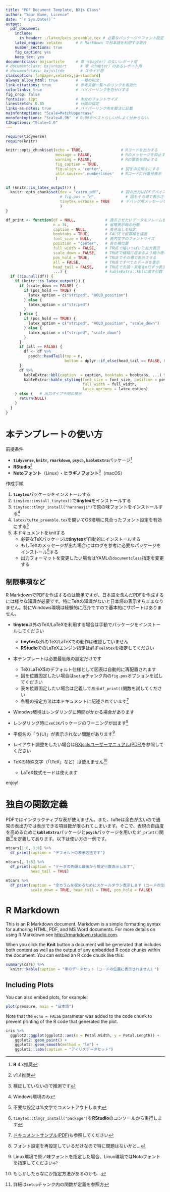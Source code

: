 ```yaml
---
title: "PDF Document Template, BXjs Class"
author: "Your Name, Licence"
date: "`r Sys.Date()`"
output:
  pdf_document: 
    include:
      in_header: ./latex/bxjs_preamble.tex # 必要なパッケージやフォント設定
    latex_engine: xelatex      # R Markdown で日本語を利用する場合
    number_sections: true
    fig_caption: yes
    keep_tex: yes
documentclass: bxjsarticle     # 章（chapter）のないレポート用
# documentclass: bxjsreport      # 章（chapter）のあるレポート用
# documentclass: bxjsslide       # スライド用
classoption: [a4paper,xelatex,ja=standard]
always_allow_html: true        # 一種の呪文
link-citations: true           # 参考文献一覧へのリンクを有効化
colorlinks: true               # ハイパーリンクを色分けする
fig_crop: false
fontsize: 12pt                 # 本文のフォントサイズ
linestretch: 0.85              # 行間の指定
links-as-notes: true           # ハイパーリンク先を脚注に記載
mainfontoptions: "Scale=MatchUppercase"
monofontoptions: "Scale=0.96"  # 0.96がベストらしいが…よく分からない。
CJKoptions: "Scale=1.0"
---
```


```r
require(tidyverse)
require(knitr)

knitr::opts_chunk$set(echo = TRUE,                 # Rコードを出力する
                      message = FALSE,             # Rのメッセージを抑止する
                      warning = FALSE,             # Rの警告を抑止する
                      fig_caption = TRUE,
                      fig.align = 'center',        # 図を中央揃えにする
                      attr.source='.numberLines'   # Rコードに行番号表示
                      )

if (knitr::is_latex_output()) {
  knitr::opts_chunk$set(dev = "cairo_pdf",         # 図の出力にPDFデバイスを使う
                        # fig.pos = "H",             # 図をその場で表示させる
                        tinytex.verbose = TRUE     # デバッグ用メッセージを出力
                        )
}

df_print <- function(df = NULL,             # 表示させたいデータをフレームを指定
                     n = 3L,                # 省略表示時の行数
                     caption = NULL,        # 表見出しを指定
                     booktabs = TRUE,       # FALSEで縦罫線を描画
                     font_size = NULL,      # 表内文字のフォントサイズ
                     position = "center",   # 表の横位置
                     full_width = FALSE,    # TRUEで幅いっぱいに拡大表示
                     scale_down = FALSE,    # TRUEで横幅に収まるよう縮小表示
                     pos_hold = TRUE,       # TRUEでその場で表示させる
                     all = FALSE,           # TRUEですべてのデータを表示
                     head_tail = FALSE,     # TRUEで先頭・末尾をn行ずつ表示
                     ...) {                 # kableExtra::kblに渡す引数
  if (!is.null(df)) {
    if (knitr::is_latex_output()) {
      if (scale_down == FALSE) {
        if (pos_hold == TRUE) {
          latex_option = c("striped", "HOLD_position")
        } else {
          latex_option = c("striped")
        }
      } else {
        if (pos_hold == TRUE) {
          latex_option = c("striped", "HOLD_position", "scale_down")
        } else {
          latex_option = c("striped", "scale_down")
        }
      }
      if (all == FALSE) {
        df <- df %>% 
          psych::headTail(top = n,
                          bottom = dplyr::if_else(head_tail == FALSE, 0L, n))
      }
      df %>% 
        kableExtra::kbl(caption  = caption, booktabs = booktabs, ...) %>%
        kableExtra::kable_styling(font_size = font_size, position = position,
                                  full_width = full_width,
                                  latex_options = latex_option)
    } else {   # 出力タイプ不明の場合
      return(NULL)
    }
  }
}

```


# 本テンプレートの使い方

前提条件

* **`tidyverse`, `knitr`, `rmarkdown`, `psych`, `kableExtra`**パッケージ^[**R** 4.x推奨]
* **RStudio**^[v1.4推奨]
* **Notoフォント**（Linux）・**ヒラギノフォント**^[検証していないので推測です]（macOS）

作成手順

1. **`tinytex`**パッケージをインストールする
1. `tinytex::install_tinytex()`で**tinytex**をインストールする
1. `tinytex::tlmgr_install("haranoaji")`で原の味フォントをインストールする^[Windows環境のみ]
1. `latex/tufte_preamble.tex`を開いてOS環境に見合ったフォント設定を有効にする^[不要な設定は%文字でコメントアウトします]
1. 本ドキュメントをknitする
    * 必要なTeXパッケージは**tinytex**が自動的にインストールする
    * もしTeXのメッセージが出た場合にはログを参考に必要なパッケージをインストール^[`tinytex::tlmgr_install("package")`を**RStudio**のコンソールから実行します]する
    * 出力フォーマットを変更したい場合はYAMLの`documentclass`指定を変更する

## 制限事項など
R MarkdownでPDFを作成するのは簡単ですが、日本語を含んだPDFを作成するには様々な知識が必要です。特にTeXの知識がないと日本語の表示すらままなりません。特にWindows環境は経験的に厄介ですので基本的にサポートはありません。  

* **tinytex**以外のTeX/LaTeXを利用する場合は手動でパッケージをインストールしてください
    * **tinytex**以外のTeX/LaTeXでの動作は確認していません
    * **RStudio**でのLaTeXエンジン指定は必ず`xelatex`を指定してください
* 本テンプレートは必要最低限の設定だけです
    * TeX/LaTeX$のデフォルト仕様として図表は自動的に再配置されます
    * 図を位置固定したい場合は`setup`チャンク内の`fig.pos`オプションを試してください
    * 表を位置固定したい場合は定義してある`df_print()`関数を試してください
    * 各種の指定方法は本ドキュメントに記述されています^[[ドキュメントサンプル(PDF)](https://ftp.jaist.ac.jp/pub/CTAN/macros/latex/contrib/tufte-latex/sample-handout.pdf)も参照してください]
* Winodws環境はレンダリングに時間がかかる場合があります
* レンダリング時に`xeCJK`パッケージのワーニングが出ます^[フォント設定を再設定しているだけなので特に問題はないかと…]
* 平仮名の「う(U)」が表示されない問題があります^[Linux環境で原ノ味フォントを指定した場合、Linux環境ではNotoフォントを指定してください]

* レイアウト調整をしたい場合は[BXjsclsユーザーマニュアル(PDF)](https://ctan.math.washington.edu/tex-archive/language/japanese/BX/bxjscls/bxjscls-manual.pdf)を参照してください
* TeXの特殊文字（「\\TeX」など）は使えません^[もしかしたらなにか指定方法があるのかも…]
    * LaTeX数式モードは使えます

enjoy!

\newpage

# 独自の関数定義
PDFではインタラクティブな表が使えません。また、tufteは余白が広いので通常の表出力では表示できる項目数が限られてしまいます。そこで、表現の自由度を高めるために**`kableExtra`**パッケージと**`psych`**パッケージを用いた`df_print()`関数^[詳細は`setup`チャンク内の関数が定義を参照方]を定義してあります。以下は使い方の一例です。
```r
mtcars[1:6, 1:6] %>% 
  df_print(caption = "デフォルトの表示方法です")

mtcars[, 1:6] %>% 
  df_print(caption = "データの先頭と最後から規定行数表示します",
           head_tail = TRUE)

mtcars %>% 
  df_print(caption = "全カラムを収めるためにスケールダウン表示します（コードの位置に表示されません）",
           scale_down = TRUE, head_tail = TRUE, pos_hold = FALSE)
```

\newpage

# R Markdown
This is an R Markdown document. Markdown is a simple formatting syntax for authoring HTML, PDF, and MS Word documents. For more details on using R Markdown see <http://rmarkdown.rstudio.com>.

When you click the **Knit** button a document will be generated that includes both content as well as the output of any embedded R code chunks within the document. You can embed an R code chunk like this:

```r
summary(cars) %>%
  knitr::kable(caption = "車のデータセット（コードの位置に表示されません）")
```

\newpage

## Including Plots

You can also embed plots, for example:

```r
plot(pressure, main = "日本語")
```

Note that the `echo = FALSE` parameter was added to the code chunk to prevent printing of the R code that generated the plot.

\newpage

```r
iris %>% 
  ggplot2::ggplot(ggplot2::aes(x = Petal.Width, y = Petal.Length)) + 
    ggplot2::geom_point() + 
    ggplot2::geom_smooth(method = "lm") +
    ggplot2::labs(caption = "アイリスデータセット")
```

